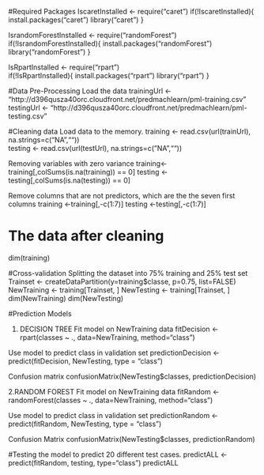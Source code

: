 #Required Packages
IscaretInstalled <- require("caret")
if(!IscaretInstalled){
    install.packages("caret")
    library("caret")
    }

IsrandomForestInstalled <- require("randomForest")
if(!IsrandomForestInstalled){
    install.packages("randomForest")
    library("randomForest")
    }

IsRpartInstalled <- require("rpart")        
if(!IsRpartInstalled){
    install.packages("rpart")
    library("rpart")
    }

#Data Pre-Processing
Load the data
trainingUrl <- "http://d396qusza40orc.cloudfront.net/predmachlearn/pml-training.csv"   
testingUrl <- "http://d396qusza40orc.cloudfront.net/predmachlearn/pml-testing.csv" 

#Cleaning data 
Load data to the memory.
training <- read.csv(url(trainUrl), na.strings=c("NA",""))  
testing <- read.csv(url(testUrl), na.strings=c("NA",""))

Removing variables with zero variance
training<-training[,colSums(is.na(training)) == 0]
testing <-testing[,colSums(is.na(testing)) == 0]

Remove columns that are not predictors, which are the the seven first columns
training   <-training[,-c(1:7)]
testing <-testing[,-c(1:7)]

# The data after cleaning
dim(training)

#Cross-validation
Splitting the dataset into 75% training and 25% test set
Trainset <- createDataPartition(y=training$classe, p=0.75, list=FALSE)    
NewTraining <- training[Trainset, ]
NewTesting <- training[Trainset, ]  
dim(NewTraining)
dim(NewTesting) 

#Prediction Models

1. DECISION TREE
Fit model on NewTraining data
fitDecision <- rpart(classes ~ ., data=NewTraining, method="class")

Use model to predict class in validation set 
predictionDecision <- predict(fitDecision, NewTesting, type = "class")

Confusion matrix
confusionMatrix(NewTesting$classes, predictionDecision)

2.RANDOM FOREST
Fit model on NewTraining data
fitRandom <- randomForest(classes ~ ., data=NewTraining, method="class")

Use model to predict class in validation set 
predictionRandom <- predict(fitRandom, NewTesting, type = "class")

Confusion Matrix
confusionMatrix(NewTesting$classes, predictionRandom)

#Testing the model to predict 20 different test cases.
predictALL <- predict(fitRandom, testing, type="class")
predictALL

